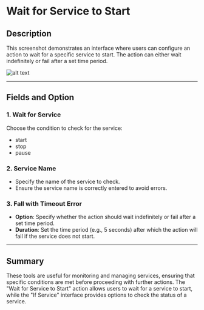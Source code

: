 # Wait for Service to Start

## Description

This screenshot demonstrates an interface where users can configure an action to wait for a specific service to start. The action can either wait indefinitely or fail after a set time period.

![alt text](../../../assets/windows-services/wait-for-service.png)

---

## Fields and Option

### 1. Wait for Service

Choose the condition to check for the service:

- start
- stop
- pause

### 2. Service Name

- Specify the name of the service to check.
- Ensure the service name is correctly entered to avoid errors.

### 3. Fall with Timeout Error

- **Option**: Specify whether the action should wait indefinitely or fail after a set time period.
- **Duration**: Set the time period (e.g., 5 seconds) after which the action will fail if the service does not start.

---

## Summary

These tools are useful for monitoring and managing services, ensuring that specific conditions are met before proceeding with further actions. The "Wait for Service to Start" action allows users to wait for a service to start, while the "If Service" interface provides options to check the status of a service.
